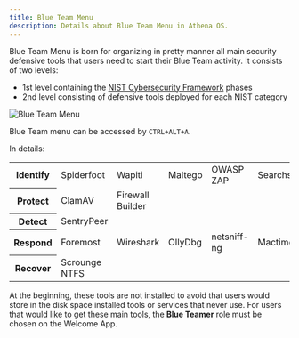 ```yaml
---
title: Blue Team Menu
description: Details about Blue Team Menu in Athena OS.
---
```


Blue Team Menu is born for organizing in pretty manner all main security defensive tools that users need to start their Blue Team activity. It consists of two levels:
* 1st level containing the [NIST Cybersecurity Framework](https://www.nist.gov/cyberframework) phases
* 2nd level consisting of defensive tools deployed for each NIST category

![Blue Team Menu](@assets/images/blueteam-menu.png)

Blue Team menu can be accessed by `CTRL+ALT+A`.

In details:
<table>
  <tr>
    <th>Identify</th>
    <td>Spiderfoot</td>
    <td>Wapiti</td>
    <td>Maltego</td>
    <td>OWASP ZAP</td>
    <td>Searchsploit</td>
  </tr>
  <tr>
    <th>Protect</th>
    <td>ClamAV</td>
    <td>Firewall Builder</td>
  </tr>
  <tr>
    <th>Detect</th>
    <td>SentryPeer</td>
  </tr>
  <tr>
    <th>Respond</th>
    <td>Foremost</td>
    <td>Wireshark</td>
    <td>OllyDbg</td>
    <td>netsniff-ng</td>
    <td>Mactime</td>
    <td>ILS</td>
    <td>ICAT</td>
    <td>Guymager</td>
    <td>Ghidra</td>
    <td>Galleta</td>
  </tr>
  <tr>
    <th>Recover</th>
    <td>Scrounge NTFS</td>
  </tr>
</table>

At the beginning, these tools are not installed to avoid that users would store in the disk space installed tools or services that never use. For users that would like to get these main tools, the **Blue Teamer** role must be chosen on the Welcome App.

<ImageComponent />
